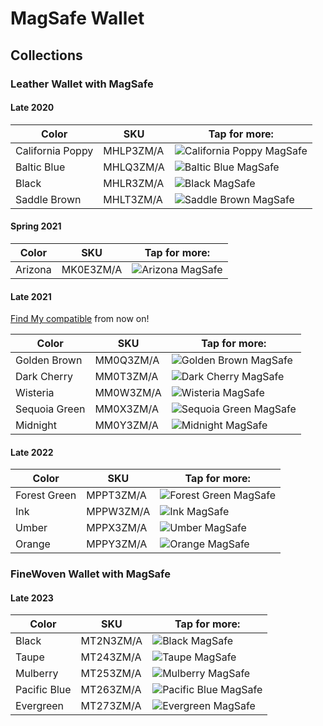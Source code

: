 
# MagSafe Wallet

## Collections

### Leather Wallet with MagSafe

#### Late 2020

| Color | SKU | Tap for more: |
| --- | --- | --- |
| California Poppy | MHLP3<wbr/>ZM/A | <Link href="/others/wallet/MHLP3"><img src="https://cloudfront.everycase.org/everypreview/MHLP3.webp" alt="California Poppy MagSafe"/></Link> |
| Baltic Blue | MHLQ3<wbr/>ZM/A | <Link href="/others/wallet/MHLQ3"><img src="https://cloudfront.everycase.org/everypreview/MHLQ3.webp" alt="Baltic Blue MagSafe"/></Link> |
| Black | MHLR3<wbr/>ZM/A | <Link href="/others/wallet/MHLR3"><img src="https://cloudfront.everycase.org/everypreview/MHLR3.webp" alt="Black MagSafe"/></Link> |
| Saddle Brown | MHLT3<wbr/>ZM/A | <Link href="/others/wallet/MHLT3"><img src="https://cloudfront.everycase.org/everypreview/MHLT3.webp" alt="Saddle Brown MagSafe"/></Link> |

#### Spring 2021

| Color | SKU | Tap for more: |
| --- | --- | --- |
| Arizona | MK0E3<wbr/>ZM/A | <Link href="/others/wallet/MK0E3"><img src="https://cloudfront.everycase.org/everypreview/MK0E3.webp" alt="Arizona MagSafe"/></Link> |

#### Late 2021

[Find My compatible](https://support.apple.com/en-us/HT212733) from now on!

| Color | SKU | Tap for more: |
| --- | --- | --- |
| Golden Brown | MM0Q3<wbr/>ZM/A | <Link href="/others/wallet/MM0Q3"><img src="https://cloudfront.everycase.org/everypreview/MM0Q3.webp" alt="Golden Brown MagSafe"/></Link> |
| Dark Cherry | MM0T3<wbr/>ZM/A | <Link href="/others/wallet/MM0T3"><img src="https://cloudfront.everycase.org/everypreview/MM0T3.webp" alt="Dark Cherry MagSafe"/></Link> |
| Wisteria | MM0W3<wbr/>ZM/A | <Link href="/others/wallet/MM0W3"><img src="https://cloudfront.everycase.org/everypreview/MM0W3.webp" alt="Wisteria MagSafe"/></Link> |
| Sequoia Green | MM0X3<wbr/>ZM/A | <Link href="/others/wallet/MM0X3"><img src="https://cloudfront.everycase.org/everypreview/MM0X3.webp" alt="Sequoia Green MagSafe"/></Link> |
| Midnight | MM0Y3<wbr/>ZM/A | <Link href="/others/wallet/MM0Y3"><img src="https://cloudfront.everycase.org/everypreview/MM0Y3.webp" alt="Midnight MagSafe"/></Link> |

#### Late 2022

| Color | SKU | Tap for more: |
| --- | --- | --- |
| Forest Green | MPPT3<wbr/>ZM/A | <Link href="/others/wallet/MPPT3"><img src="https://cloudfront.everycase.org/everypreview/MPPT3.webp" alt="Forest Green MagSafe"/></Link> |
| Ink | MPPW3<wbr/>ZM/A | <Link href="/others/wallet/MPPW3"><img src="https://cloudfront.everycase.org/everypreview/MPPW3.webp" alt="Ink MagSafe"/></Link> |
| Umber | MPPX3<wbr/>ZM/A | <Link href="/others/wallet/MPPX3"><img src="https://cloudfront.everycase.org/everypreview/MPPX3.webp" alt="Umber MagSafe"/></Link> |
| Orange | MPPY3<wbr/>ZM/A | <Link href="/others/wallet/MPPY3"><img src="https://cloudfront.everycase.org/everypreview/MPPY3.webp" alt="Orange MagSafe"/></Link> |

### FineWoven Wallet with MagSafe

#### Late 2023

| Color | SKU | Tap for more: |
| --- | --- | --- |
| Black | MT2N3<wbr/>ZM/A | <Link href="/others/wallet/MT2N3"><img src="https://cloudfront.everycase.org/everypreview/MT2N3.webp" alt="Black MagSafe"/></Link> |
| Taupe | MT243<wbr/>ZM/A | <Link href="/others/wallet/MT243"><img src="https://cloudfront.everycase.org/everypreview/MT243.webp" alt="Taupe MagSafe"/></Link> |
| Mulberry | MT253<wbr/>ZM/A | <Link href="/others/wallet/MT253"><img src="https://cloudfront.everycase.org/everypreview/MT253.webp" alt="Mulberry MagSafe"/></Link> |
| Pacific Blue | MT263<wbr/>ZM/A | <Link href="/others/wallet/MT263"><img src="https://cloudfront.everycase.org/everypreview/MT263.webp" alt="Pacific Blue MagSafe"/></Link> |
| Evergreen | MT273<wbr/>ZM/A | <Link href="/others/wallet/MT273"><img src="https://cloudfront.everycase.org/everypreview/MT273.webp" alt="Evergreen MagSafe"/></Link> |
